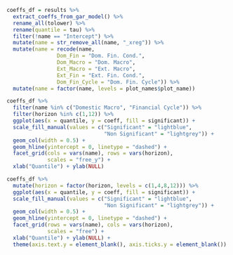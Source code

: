 

```r

coeffs_df = results %>% 
  extract_coeffs_from_gar_model() %>% 
  rename_all(tolower) %>% 
  rename(quantile = tau) %>% 
  filter(!name == "Intercept") %>% 
  mutate(name = str_remove_all(name, "_xreg")) %>% 
  mutate(name = recode(name,
                Dom_Fin = "Dom. Fin. Cond.",
                Dom_Macro = "Dom. Macro",
                Ext_Macro = "Ext. Macro",
                Ext_Fin = "Ext. Fin. Cond.",
                Dom_Fin_Cycle = "Dom. Fin. Cycle")) %>% 
  mutate(name = factor(name, levels = plot_names$plot_name))

```



```r

coeffs_df %>% 
  filter(name %in% c("Domestic Macro", "Financial Cycle")) %>% 
  filter(horizon %in% c(1,12)) %>% 
  ggplot(aes(x = quantile, y = coeff, fill = significant)) + 
  scale_fill_manual(values = c("Significant" = "lightblue",
                               "Non Significant" = "lightgrey")) + 
  geom_col(width = 0.5) + 
  geom_hline(yintercept = 0, linetype = "dashed") + 
  facet_grid(cols = vars(name), rows = vars(horizon),
             scales = "free_y") + 
  xlab("Quantile") + ylab(NULL)

```


```r

coeffs_df %>% 
  mutate(horizon = factor(horizon, levels = c(1,4,8,12))) %>% 
  ggplot(aes(x = quantile, y = coeff, fill = significant)) + 
  scale_fill_manual(values = c("Significant" = "lightblue",
                               "Non Significant" = "lightgrey")) + 
  geom_col(width = 0.5) + 
  geom_hline(yintercept = 0, linetype = "dashed") + 
  facet_grid(rows = vars(name), cols = vars(horizon),
             scales = "free") + 
  xlab("Quantile") + ylab(NULL) + 
  theme(axis.text.y = element_blank(), axis.ticks.y = element_blank())

```

